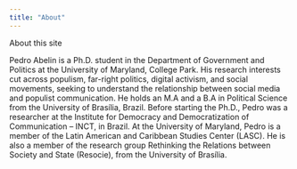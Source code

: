 ```yaml
---
title: "About"
---
```


About this site

Pedro Abelin is a Ph.D. student in the Department of Government and Politics at the University of Maryland, College Park. His research interests cut across populism, far-right politics, digital activism, and social movements, seeking to understand the relationship between social media and populist communication. He holds an M.A and a B.A in Political Science from the University of Brasília, Brazil. Before starting the Ph.D., Pedro was a researcher at the Institute for Democracy and Democratization of Communication – INCT, in Brazil. At the University of Maryland, Pedro is a member of  the Latin American and Caribbean Studies Center (LASC). He is also a member of the research group Rethinking the Relations between Society and State (Resocie), from the University of Brasília.

```r


```
